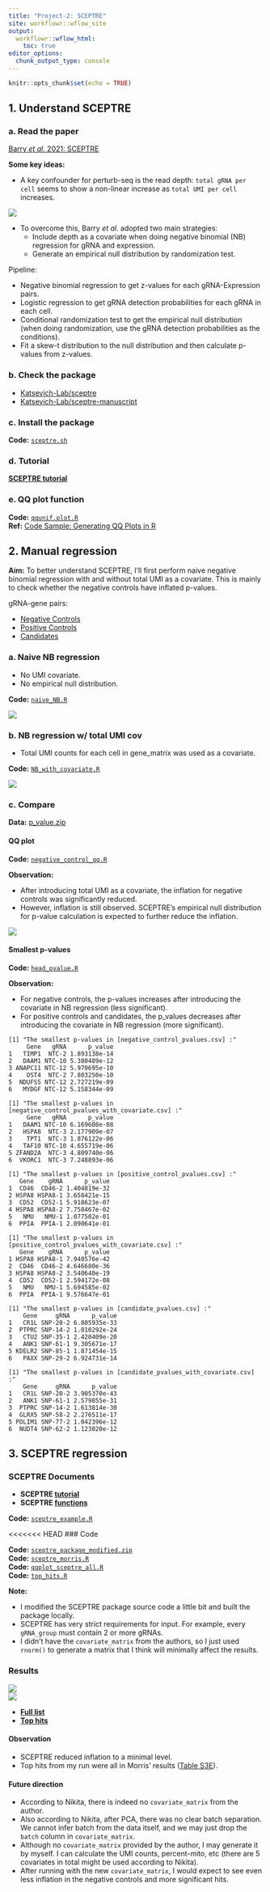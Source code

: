 ```yaml
---
title: "Project-2: SCEPTRE"
site: workflowr::wflow_site
output:
  workflowr::wflow_html:
    toc: true
editor_options:
  chunk_output_type: console
---
```


```r
knitr::opts_chunk$set(echo = TRUE)
```

## 1. Understand SCEPTRE

### a. Read the paper

[Barry *et al.* 2021: SCEPTRE](https://chenh19.github.io/rotation2/refs/Barry_2021.pdf)

**Some key ideas:**  

- A key confounder for perturb-seq is the read depth: ```total gRNA per cell``` seems to show a non-linear increase as ```total UMI per cell``` increases.

![](https://raw.githubusercontent.com/chenh19/rotation2/main/output/SCEPTRE/dispersion.png)  

- To overcome this, Barry *et al.* adopted two main strategies:
  - Include depth as a covariate when doing negative binomial (NB) regression for gRNA and expression.
  - Generate an empirical null distribution by randomization test.

Pipeline:

  - Negative binomial regression to get z-values for each gRNA-Expression pairs.
  - Logistic regression to get gRNA detection probabilities for each gRNA in each cell.
  - Conditional randomization test to get the empirical null distribution (when doing randomization, use the gRNA detection probabilities as the conditions).
  - Fit a skew-t distribution to the null distribution and then calculate p-values from z-values.

### b. Check the package

- [Katsevich-Lab/sceptre](https://github.com/Katsevich-Lab/sceptre)
- [Katsevich-Lab/sceptre-manuscript](https://github.com/Katsevich-Lab/sceptre-manuscript)

### c. Install the package

**Code:** [```sceptre.sh```](https://raw.githubusercontent.com/chenh19/rotation2/main/code/0_prepare/sceptre.sh)  

### d. Tutorial

[**SCEPTRE tutorial**](https://katsevich-lab.github.io/sceptre/)

### e. QQ plot function

**Code:** [```qqunif.plot.R```](https://raw.githubusercontent.com/chenh19/rotation2/main/code/0_prepare/qqunif.plot.R)  
**Ref:** [Code Sample: Generating QQ Plots in R](https://genome.sph.umich.edu/wiki/Code_Sample:_Generating_QQ_Plots_in_R)  


## 2. Manual regression

**Aim:** To better understand SCEPTRE, I'll first perform naive negative binomial regression with and without total UMI as a covariate. This is mainly to check whether the negative controls have inflated p-values.

gRNA-gene pairs:  

- [Negative Controls](https://raw.githubusercontent.com/chenh19/rotation2/main/output/SCEPTRE/gene-gRNA_pairs/negative_control_pairs.csv)
- [Positive Controls](https://raw.githubusercontent.com/chenh19/rotation2/main/output/SCEPTRE/gene-gRNA_pairs/positive_control_pairs.csv)
- [Candidates](https://raw.githubusercontent.com/chenh19/rotation2/main/output/SCEPTRE/gene-gRNA_pairs/candidate_pairs.csv)

### a. Naive NB regression

- No UMI covariate.
- No empirical null distribution.

**Code:** [```naive_NB.R```](https://raw.githubusercontent.com/chenh19/rotation2/main/code/6_naive_NB/naive_NB.R)  

![](https://raw.githubusercontent.com/chenh19/rotation2/main/output/SCEPTRE/naive_NB_qq.png)  

### b. NB regression w/ total UMI cov

- Total UMI counts for each cell in gene_matrix was used as a covariate.

**Code:** [```NB_with_covariate.R```](https://raw.githubusercontent.com/chenh19/rotation2/main/code/7_total_UMI_covariate/NB_with_covariate.R)  

![](https://raw.githubusercontent.com/chenh19/rotation2/main/output/SCEPTRE/NB_with_covarite_qq.png)  

### c. Compare

**Data:** [p_value.zip](https://raw.githubusercontent.com/chenh19/rotation2/main/output/SCEPTRE/p_value.zip)

#### QQ plot

**Code:** [```negative_control_qq.R```](https://raw.githubusercontent.com/chenh19/rotation2/main/code/7_total_UMI_covariate/negative_control_qq.R)  

**Observation:**  

- After introducing total UMI as a covariate, the inflation for negative controls was significantly reduced.
- However, inflation is still observed. SCEPTRE's empirical null distribution for p-value calculation is expected to further reduce the inflation.

![](https://raw.githubusercontent.com/chenh19/rotation2/main/output/SCEPTRE/negative_controls_qq.png)  

#### Smallest p-values

**Code:** [```head_pvalue.R```](https://raw.githubusercontent.com/chenh19/rotation2/main/code/7_total_UMI_covariate/head_pvalue.R)  

**Observation:**  

- For negative controls, the p-values increases after introducing the covariate in NB regression (less significant).
- For positive controls and candidates, the p_values decreases after introducing the covariate in NB regression (more significant).

```
[1] "The smallest p-values in [negative_control_pvalues.csv] :"
     Gene   gRNA      p_value
1   TIMP1  NTC-2 1.893138e-14
2   DAAM1 NTC-10 5.380489e-12
3 ANAPC11 NTC-12 5.970695e-10
4    OST4  NTC-2 7.803250e-10
5  NDUFS5 NTC-12 2.727219e-09
6   MYDGF NTC-12 5.158344e-09

[1] "The smallest p-values in [negative_control_pvalues_with_covariate.csv] :"
     Gene   gRNA      p_value
1   DAAM1 NTC-10 6.169608e-08
2   HSPA8  NTC-3 2.177909e-07
3    TPT1  NTC-3 1.876122e-06
4   TAF10 NTC-10 4.655719e-06
5 ZFAND2A  NTC-3 4.809740e-06
6  VKORC1  NTC-3 7.248893e-06
```

```
[1] "The smallest p-values in [positive_control_pvalues.csv] :"
   Gene    gRNA      p_value
1  CD46  CD46-2 1.404819e-32
2 HSPA8 HSPA8-1 3.658421e-15
3  CD52  CD52-1 5.918623e-07
4 HSPA8 HSPA8-2 7.758467e-02
5   NMU   NMU-1 1.077502e-01
6  PPIA  PPIA-1 2.090641e-01

[1] "The smallest p-values in [positive_control_pvalues_with_covariate.csv] :"
   Gene    gRNA      p_value
1 HSPA8 HSPA8-1 7.940576e-42
2  CD46  CD46-2 4.646680e-36
3 HSPA8 HSPA8-2 3.540640e-19
4  CD52  CD52-1 2.594172e-08
5   NMU   NMU-1 5.694585e-02
6  PPIA  PPIA-1 9.576647e-01
```

```
[1] "The smallest p-values in [candidate_pvalues.csv] :"
    Gene     gRNA      p_value
1   CR1L SNP-20-2 6.805935e-33
2  PTPRC SNP-14-2 1.010292e-24
3   CTU2 SNP-35-1 2.420409e-20
4   ANK1 SNP-61-1 9.305671e-17
5 KDELR2 SNP-85-1 1.871454e-15
6   PAXX SNP-29-2 6.924731e-14

[1] "The smallest p-values in [candidate_pvalues_with_covariate.csv] :"
    Gene     gRNA      p_value
1   CR1L SNP-20-2 3.905370e-43
2   ANK1 SNP-61-1 2.579855e-31
3  PTPRC SNP-14-2 1.613814e-30
4  GLRX5 SNP-58-2 2.276511e-17
5 PDLIM1 SNP-77-2 1.042396e-12
6  NUDT4 SNP-62-2 1.123020e-12
```


## 3. SCEPTRE regression

### SCEPTRE Documents

- **SCEPTRE [tutorial](https://katsevich-lab.github.io/sceptre/articles/using_sceptre_v2.html)**  
- **SCEPTRE [functions](https://katsevich-lab.github.io/sceptre/reference/index.html)**  

**Code:** [```sceptre_example.R```](https://raw.githubusercontent.com/chenh19/rotation2/main/code/8_sceptre/sceptre_example.R)  

<<<<<<< HEAD
### Code

**Code:** [```sceptre_package_modified.zip```](https://raw.githubusercontent.com/chenh19/rotation2/main/code/8_sceptre/sceptre_package_modified.zip)  
**Code:** [```sceptre_morris.R```](https://raw.githubusercontent.com/chenh19/rotation2/main/code/8_sceptre/sceptre_morris.R)  
**Code:** [```qqplot_sceptre_all.R```](https://raw.githubusercontent.com/chenh19/rotation2/main/code/8_sceptre/qqplot_sceptre_all.R)  
**Code:** [```top_hits.R```](https://raw.githubusercontent.com/chenh19/rotation2/main/code/8_sceptre/top_hits.R)  

**Note:**  

- I modified the SCEPTRE package source code a little bit and built the package locally.
- SCEPTRE has very strict requirements for input. For example, every ```gRNA_group``` must contain 2 or more gRNAs.
- I didn't have the ```covariate_matrix``` from the authors, so I just used ```rnorm()``` to generate a matrix that I think will minimally affect the results.

### Results

![](https://raw.githubusercontent.com/chenh19/rotation2/main/output/SCEPTRE/31_negative_controls_qq_sceptre.png)  
![](https://raw.githubusercontent.com/chenh19/rotation2/main/output/SCEPTRE/34_qq_sceptre_all.png)  

- [**Full list**](https://raw.githubusercontent.com/chenh19/rotation2/main/output/SCEPTRE/result2.csv)  
- [**Top hits**](https://raw.githubusercontent.com/chenh19/rotation2/main/output/SCEPTRE/hits.csv)  

#### Observation

- SCEPTRE reduced inflation to a minimal level.
- Top hits from my run were all in Morris' results ([Table S3E](https://chenh19.github.io/rotation2/refs/media-2.zip)).

#### Future direction

- According to Nikita, there is indeed no ```covariate_matrix``` from the author.
- Also according to Nikita, after PCA, there was no clear batch separation. We cannot infer batch from the data itself, and we may just drop the ```batch``` column in ```covariate_matrix```.
- Although no ```covariate_matrix``` provided by the author, I may generate it by myself. I can calculate the UMI counts, percent-mito, etc (there are 5 covariates in total might be used according to Nikita).
- After running with the new ```covariate_matrix```, I would expect to see even less inflation in the negative controls and more significant hits.
